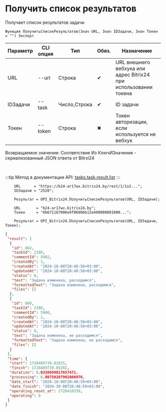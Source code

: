 ﻿---
sidebar_position: 6
---


# Получить список результатов
 Получает список результатов задачи



`Функция ПолучитьСписокРезультатов(Знач URL, Знач IDЗадачи, Знач Токен = "") Экспорт`

  | Параметр | CLI опция | Тип | Обяз. | Назначение |
  |-|-|-|-|-|
  | URL | --url | Строка | &#x2714; | URL внешнего вебхука или адрес Bitrix24 при использовании токена |
  | IDЗадачи | --task | Число,Строка | &#x2714; | ID задачи |
  | Токен | --token | Строка | &#x2716; | Токен авторизации, если используется не вебхук |

  
  Возвращаемое значение:   Соответствие Из КлючИЗначение - сериализованный JSON ответа от Bitrxi24

<br/>

:::tip
Метод в документации API: [tasks.task.result.list](https://dev.1c-bitrix.ru/rest_help/tasks/task/tasks/tasks_task_result.list.php)
:::
<br/>


```bsl title="Пример использования для 1С:Предприятие/OneScript"
    URL      = "https://b24-ar17wx.bitrix24.by/rest/1/1o2...";
    IDЗадачи = "2520";

    Результат = OPI_Bitrix24.ПолучитьСписокРезультатов(URL, IDЗадачи);

    URL       = "b24-ar17wx.bitrix24.by";
    Токен     = "6b671167006e9f06006b12e400000001000...";

    Результат = OPI_Bitrix24.ПолучитьСписокРезультатов(URL, IDЗадачи, Токен);
```
    



```json title="Результат"
{
 "result": [
  {
   "id": 862,
   "taskId": 2380,
   "commentId": 5902,
   "createdBy": 1,
   "createdAt": "2024-10-08T20:48:58+03:00",
   "updatedAt": "2024-10-08T20:48:58+03:00",
   "status": 0,
   "text": "Задача изменена, расходимся",
   "formattedText": "Задача изменена, расходимся",
   "files": []
  },
  {
   "id": 860,
   "taskId": 2380,
   "commentId": 5900,
   "createdBy": 1,
   "createdAt": "2024-10-08T20:48:58+03:00",
   "updatedAt": "2024-10-08T20:48:58+03:00",
   "status": 0,
   "text": "Задача изменена, не расходимся",
   "formattedText": "Задача изменена, не расходимся",
   "files": []
  }
 ],
 "time": {
  "start": 1728409739.81815,
  "finish": 1728409739.85202,
  "duration": 0.0338699817657471,
  "processing": 0.00750207901000976,
  "date_start": "2024-10-08T20:48:59+03:00",
  "date_finish": "2024-10-08T20:48:59+03:00",
  "operating_reset_at": 1728410339,
  "operating": 0
 }
}
```
